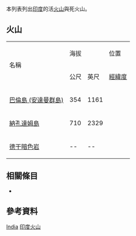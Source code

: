  
<!--This list is split from its main article where many elevations are incorrect-->
{{GeoGroupTemplate}}
{{seealso|火山列表}}
本列表列出[[印度|印度]]的活[[火山|火山]]與死火山。

== 火山 ==
{| border="1" cellpadding="1" cellspacing="0" 
|- align="center" bgcolor="cccccc"
| rowspan="2"|名稱 ||colspan ="2"| 海拔 || 位置  ||rowspan="2"| 最近爆發
|- align="center" bgcolor="cccccc"
| 公尺||英尺||[[經緯度|經緯度]]
|- align="right"
| align="left"|[[巴倫島_(安達曼群島)|巴倫島 (安達曼群島)]] || 354 || 1161 || {{coord|12.278|N|93.858|E|type:mountain}} || 2015年<ref>{{cite gvp|vnum=0600-01=|title=Barren Island}}</ref>  || [[複式火山|成層]]  
|- align="right"
| align="left"|[[納孔達姆島|納孔達姆島]] || 710 || 2329 || {{coord|13.43|N|94.28|E|type:mountain}} || 560 kyrs BP || 成層
|-align="right"
| align="left"|[[德干暗色岩|德干暗色岩]] || --|| -- || {{coord|18.51|N|73.43|E|type:mountain}} || 6,600萬年前 || --
|}

== 相關條目 ==
* {{tsl|en|List of mountains in India|印度山峰列表}}

== 參考資料 ==
{{Reflist}}

{{Global Volcanism Program}}
{{亚洲题目|state=uncollapsed|火山列表}}

[[Category:火山列表|India]]
[[Category:印度火山|]]
